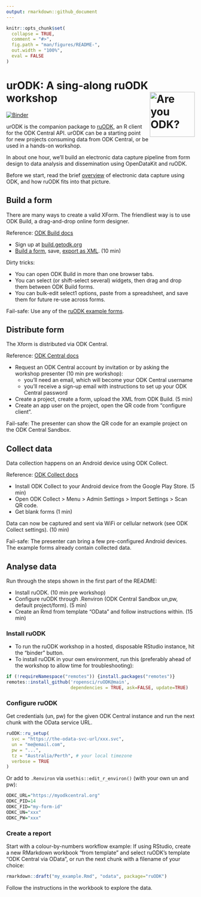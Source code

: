 ```yaml
---
output: rmarkdown::github_document
---
```


<!-- README.md is generated from README.Rmd. Please edit that file -->

```r
knitr::opts_chunk$set(
  collapse = TRUE,
  comment = "#>",
  fig.path = "man/figures/README-",
  out.width = "100%",
  eval = FALSE
)
```

# urODK: A sing-along ruODK workshop <img src="man/figures/ruODK.png" align="right" alt="Are you ODK?" width="120" />

<!-- badges: start -->
[![Binder](https://mybinder.org/badge_logo.svg)](https://mybinder.org/v2/gh/dbca-wa/urODK/master?urlpath=rstudio)
<!-- badges: end -->

urODK is the companion package to [ruODK]((https://docs.ropensci.org/ruODK/)), 
an R client for the ODK Central API. urODK can be a starting point for new 
projects consuming data from ODK Central, or be used in a hands-on workshop.

In about one hour, we'll build an electronic data capture pipeline from form 
design to data analysis and dissemination using OpenDataKit and ruODK.

Before we start, read the brief [overview](https://docs.ropensci.org/ruODK/) of
electronic data capture using ODK, and how ruODK fits into that picture.

## Build a form <a href="#build"></a>
There are many ways to create a valid XForm. The friendliest way is to use
ODK Build, a drag-and-drop online form designer.

Reference: [ODK Build docs](https://docs.getodk.org/build-intro/)

* Sign up at [build.getodk.org](https://build.getodk.org/)
* [Build a form](https://docs.getodk.org/build-intro/#form-building), 
  save, [export as XML](https://docs.getodk.org/build-intro/#export-forms). 
  (10 min)
  
Dirty tricks:

* You can open ODK Build in more than one browser tabs.
* You can select (or shift-select several) widgets, then drag and drop them 
  between ODK Build forms.
* You can bulk-edit select1 options, paste from a spreadsheet, and save them for
  future re-use across forms.

Fail-safe: Use any of the 
[ruODK example forms](https://github.com/ropensci/ruODK/tree/master/inst/extdata).

## Distribute form
The Xform is distributed via ODK Central.

Reference: [ODK Central docs](https://docs.opendatakit.org/central-using/)

* Request an ODK Central account by invitation or by asking the workshop presenter (10 min pre workshop):
  * you'll need an email, which will become your ODK Central username
  * you'll receive a sign-up email with instructions to set up your ODK Central 
    password
* Create a project, create a form, upload the XML from ODK Build. (5 min)
* Create an app user on the project, open the QR code from "configure client".

Fail-safe: The presenter can show the QR code for an example project on the
ODK Central Sandbox.

## Collect data
Data collection happens on an Android device using ODK Collect.

Reference: [ODK Collect docs](https://docs.opendatakit.org/collect-using/)

* Install ODK Collect to your Android device from the Google Play Store. (5 min)
* Open ODK Collect > Menu > Admin Settings > Import Settings > Scan QR code.
* Get blank forms (1 min)

Data can now be captured and sent via WiFi or cellular network (see ODK Collect 
settings). (10 min)

Fail-safe: The presenter can bring a few pre-configured Android devices. The 
example forms already contain collected data.

## Analyse data <a href="#ru-ready-to-rock"></a>
Run through the steps shown in the first part of the README:

* Install ruODK. (10 min pre workshop)
* Configure ruODK through .Renviron (ODK Central Sandbox un,pw, default 
  project/form). (5 min)
* Create an Rmd from template "OData" and follow instructions within. (15 min)

### Install ruODK
* To run the ruODK workshop in a hosted, disposable RStudio instance, hit the 
  "binder" button.
* To install ruODK in your own environment, run this (preferably ahead of the 
  workshop to allow time for troubleshooting):

```r
if (!requireNamespace("remotes")) {install.packages("remotes")}
remotes::install_github('ropensci/ruODK@main',
                        dependencies = TRUE, ask=FALSE, update=TRUE)
```

### Configure ruODK
Get credentials (un, pw) for the given ODK Central instance and run the next 
chunk with the OData service URL. 

```r
ruODK::ru_setup(
  svc = "https://the-odata-svc-url/xxx.svc", 
  un = "me@email.com", 
  pw = "...",
  tz = "Australia/Perth", # your local timezone
  verbose = TRUE
)
```

Or add to `.Renviron` via `usethis::edit_r_environ()` (with your own un and pw):

```r
ODKC_URL="https://myodkcentral.org"
ODKC_PID=14
ODKC_FID="my-form-id"
ODKC_UN="xxx"
ODKC_PW="xxx"
```

### Create a report
Start with a colour-by-numbers workflow example: 
If using RStudio, create a new RMarkdown workbook "from template" and select 
ruODK's template "ODK Central via OData", 
or run the next chunk with a filename of your choice:

```r
rmarkdown::draft("my_example.Rmd", "odata", package="ruODK")
```

Follow the instructions in the workbook to explore the data.
